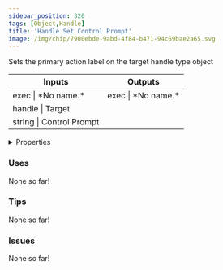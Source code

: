 ```yaml
---
sidebar_position: 320
tags: [Object,Handle]
title: 'Handle Set Control Prompt'
image: /img/chip/7900ebde-9abd-4f84-b471-94c69bae2a65.svg
---
```


Sets the primary action label on the target handle type object



<IChip uuid="7900ebde-9abd-4f84-b471-94c69bae2a65"/>

<table><thead><tr><th>Inputs</th><th>Outputs</th></tr></thead><tbody><tr><td>exec | *No name.*</td><td>exec | *No name.*</td></tr><tr><td>handle | Target</td><td /></tr><tr><td>string | Control Prompt</td><td /></tr></tbody></table>

<details>
  <summary>Properties</summary>
  <div>
    <div>
    <table>
      <tbody>
        <tr>
          <td>Is beta required?</td>
          <td>No</td>
        </tr>
        <tr>
          <td>Is chip a trolling risk?</td>
          <td>No</td>
        </tr>
        <tr>
          <td>Is chip a role assignment risk?</td>
          <td>No</td>
        </tr>
        <tr>
          <td>Chip UUID</td>
          <td>7900ebde-9abd-4f84-b471-94c69bae2a65</td>
        </tr>
        <tr>
          <td>Room availability</td>
          <td>Available everywhere</td>
        </tr>
      </tbody>
    </table>
    </div>
  </div>
</details>

### Uses

None so far!

### Tips

None so far!

### Issues

None so far!